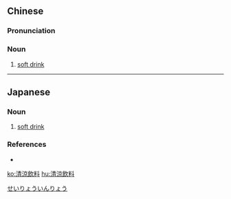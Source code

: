 ==Chinese==
{{zh-forms|s=清凉饮料|type=22}}

===Pronunciation===
{{zh-pron
|m=qīngliáng yǐnliào
|cat=n
}}

===Noun===
{{zh-noun}}

# [[soft drink]]

----

==Japanese==
{{ja-kanjitab|せい|りょう|いん|りょう}}

===Noun===
{{ja-noun|せいりょういんりょう}}

# [[soft drink]]

===References===
* {{R:Shogakukan}}

[[Category:ja:Beverages|せいりょういんりょう]]

[[ko:清涼飲料]]
[[hu:清涼飲料]]